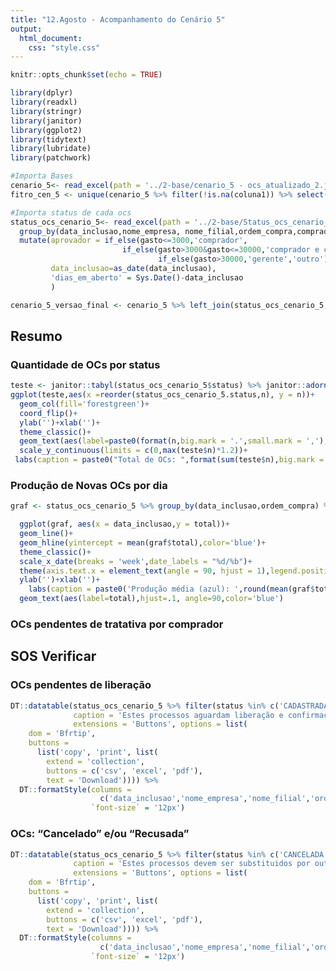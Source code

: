 ```yaml
---
title: "12.Agosto - Acompanhamento do Cenário 5"
output:
  html_document:
    css: "style.css"
---
```


```r
knitr::opts_chunk$set(echo = TRUE)

library(dplyr)
library(readxl)
library(stringr)
library(janitor)
library(ggplot2)
library(tidytext)
library(lubridate)
library(patchwork)

#Importa Bases
cenario_5<- read_excel(path = '../2-base/cenario_5 - ocs_atualizado_2.junho VERSÃO CORRIGIDA ALINI (1).xlsx') %>% janitor::clean_names()
fitro_cen_5 <- unique(cenario_5 %>% filter(!is.na(coluna1)) %>% select(coluna1))

#Importa status de cada ocs
status_ocs_cenario_5<- read_excel(path = '../2-base/Status_ocs_cenario_5.xlsx') %>% janitor::clean_names() %>% 
  group_by(data_inclusao,nome_empresa, nome_filial,ordem_compra,comprador,status) %>% summarise(gasto = sum(as.numeric(gasto))) %>% 
  mutate(aprovador = if_else(gasto<=3000,'comprador',
                         if_else(gasto>3000&gasto<=30000,'comprador e coordenador',
                                 if_else(gasto>30000,'gerente','outro'))),
         data_inclusao=as_date(data_inclusao),
         'dias_em_aberto' = Sys.Date()-data_inclusao
         )

cenario_5_versao_final <- cenario_5 %>% left_join(status_ocs_cenario_5,by = c('coluna1'='ordem_compra'))
```

## Resumo {.tabset}

### Quantidade de OCs por status

```r
teste <- janitor::tabyl(status_ocs_cenario_5$status) %>% janitor::adorn_pct_formatting() %>%  data.frame() %>% arrange(desc(n))
ggplot(teste,aes(x =reorder(status_ocs_cenario_5.status,n), y = n))+
  geom_col(fill='forestgreen')+
  coord_flip()+
  ylab('')+xlab('')+
  theme_classic()+
  geom_text(aes(label=paste0(format(n,big.mark = '.',small.mark = ','),' - ',percent)),hjust=-.03,size=4)+
  scale_y_continuous(limits = c(0,max(teste$n)*1.2))+
 labs(caption = paste0("Total de OCs: ",format(sum(teste$n),big.mark = '.')))
```

### Produção de Novas OCs por dia

```r
graf <- status_ocs_cenario_5 %>% group_by(data_inclusao,ordem_compra) %>% summarise(total=1) %>% ungroup() %>% group_by(data_inclusao) %>% summarise(total=sum(total)) %>% arrange(desc(data_inclusao))

  ggplot(graf, aes(x = data_inclusao,y = total))+
  geom_line()+
  geom_hline(yintercept = mean(graf$total),color='blue')+
  theme_classic()+
  scale_x_date(breaks = 'week',date_labels = "%d/%b")+
  theme(axis.text.x = element_text(angle = 90, hjust = 1),legend.position = 'top',legend.title = element_blank())+
  ylab('')+xlab('')+
    labs(caption = paste0('Produção média (azul): ',round(mean(graf$total),digits = 0)))+
  geom_text(aes(label=total),hjust=.1, angle=90,color='blue')

```

### OCs pendentes de tratativa por comprador

<!-- ```{r,echo=FALSE,warning=FALSE,message=FALSE} -->
<!-- status_ocs_cenario_5 %>% -->
<!--   filter(status %in% c('CADASTRADA','CANCELADA','RECUSADA')) %>% -->
<!--            group_by(comprador,status,ordem_compra) %>% summarise(total = 1) %>% ungroup() %>%  -->
<!--   group_by(comprador,status) %>% summarise(total=sum(total)) %>% arrange(desc(total)) %>%  -->
<!--   ggplot(aes(x = reorder(comprador,total),y = total))+ -->
<!--   geom_col(fill='forestgreen')+ -->
<!--   coord_flip()+ -->
<!--   geom_text(aes(label=total),size=4)+ -->
<!--   facet_grid(~status,scales = 'free')+ -->
<!--   ylab('')+xlab('')+ -->
<!--   theme_classic() -->

<!-- ``` -->

## SOS Verificar {.tabset}

### OCs pendentes de liberação

```r
DT::datatable(status_ocs_cenario_5 %>% filter(status %in% c('CADASTRADA')),
              caption = 'Estes processos aguardam liberação e confirmação da SOS.',
              extensions = 'Buttons', options = list(
    dom = 'Bfrtip',
    buttons = 
      list('copy', 'print', list(
        extend = 'collection',
        buttons = c('csv', 'excel', 'pdf'),
        text = 'Download')))) %>%
  DT::formatStyle(columns =
                    c('data_inclusao','nome_empresa','nome_filial','ordem_compra','comprador','status','gasto','aprovador','dias_em_aberto'),
                  `font-size` = '12px')
```

### OCs: "Cancelado" e/ou "Recusada"

```r
DT::datatable(status_ocs_cenario_5 %>% filter(status %in% c('CANCELADA','RECUSADA')),
              caption = 'Estes processos devem ser substituidos por outros, com status de cadastrada e/ou confirmada, porque ocs canceladas e/ou recusadas não permitem lançamento de NF',
              extensions = 'Buttons', options = list(
    dom = 'Bfrtip',
    buttons = 
      list('copy', 'print', list(
        extend = 'collection',
        buttons = c('csv', 'excel', 'pdf'),
        text = 'Download')))) %>%
  DT::formatStyle(columns =
                    c('data_inclusao','nome_empresa','nome_filial','ordem_compra','comprador','status','gasto','aprovador','dias_em_aberto'),
                  `font-size` = '12px')
```

